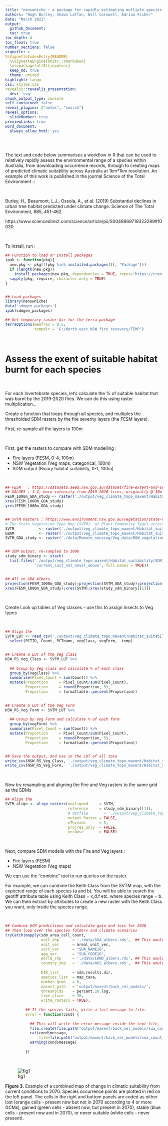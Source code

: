 ```yaml
---
title: "nenswniche : a package for rapidly estimating multiple species ranges and habitat suitability"
authors: "Hugh Burley, Shawn Laffan, Will Cornwell, Adrian Fisher"
date: "March 2021"
output:
  github_document:
  toc: true   
toc_depth: 4            
toc_float: true
number_sections: false  
vignette: >
%\VignetteIndexEntry{README}
  %\VignetteEngine{knitr::rmarkdown}
  \usepackage[utf8]{inputenc}
  keep_md: true
  theme: united     
highlight: tango        
css: styles.css
revealjs::revealjs_presentation:
  dev: 'svg'
chunk_output_type: console
self_contained: false
reveal_plugins: ["notes", "search"]
reveal_options:
  slideNumber: true
previewLinks: true
word_document:
  always_allow_html: yes
---
```


\

The text and code below summarises a workflow in R that can be used to relatively rapidly assess the 
environmental range of a species within Australia, from downloading occurrence records, through to 
creating maps of predicted climatic suitability across Australia at 1km*1km resolution. An example 
of this work is published in the journal Science of the Total Environment ::

\

Burley, H., Beaumont, L.J., Ossola, A., et al. (2019) Substantial declines in urban tree habitat predicted 
under climate change. Science of The Total Environment, 685, 451-462.

https://www.sciencedirect.com/science/article/pii/S0048969719323289#f0030 

\

To install, run :

```r

## Function to load or install packages
ipak <- function(pkg){
  new.pkg <- pkg[!(pkg %in% installed.packages()[, "Package"])]
  if (length(new.pkg))
    install.packages(new.pkg, dependencies = TRUE, repos="https://cran.csiro.au/")
  sapply(pkg, require, character.only = TRUE)
}


## Load packages 
library(nenswniche)
data('sdmgen_packages')
ipak(sdmgen_packages)

## Set temporary raster dir for the terra package
terraOptions(memfrac = 0.5, 
             tempdir = 'G:/North_east_NSW_fire_recovery/TEMP')

```


\


# Assess the exent of suitable habitat burnt for each species

\

For each Invertebrate species, let's calculate the % of suitable habitat that was burnt by the
2019-2020 fires. We can do this using raster multiplication...


Create a function that loops through all species, and multiples the thresholded SDM rasters by
the fire severity layers (the FESM layers). 


First, re-sample all the layers to 100m


\

First, get the rasters to compare with SDM modelling :

- Fire layers    (FESM, 0-4, 100m)
- NSW Vegetation (Veg maps, categorical, 100m) 
- SDM output     (Binary habitat suitability, 0-1, 100m)

\


```r

## FESM   : https://datasets.seed.nsw.gov.au/dataset/fire-extent-and-severity-mapping-fesm
## VALUES : 1-4, burn intensity from 2019-2020 fires, originally @ 10m resolution, re-sampled to 100m
FESM_1000m_GDA_study <- raster('./output/veg_climate_topo_maxent/Habitat_suitability/aligned_rasters/FESM_500m_meanx_100m.tif', RAT = TRUE)
xres(FESM_1000m_GDA_study)
yres(FESM_1000m_GDA_study)


## SVTM Rasters : https://www.environment.nsw.gov.au/vegetation/state-vegetation-type-map.htm
# The State Vegetation Type Map (SVTM)  of Plant Community Types across NSW, originally @ 5m resolution, re-sampled to 100m
SVTM           <- raster('./output/veg_climate_topo_maxent/Habitat_suitability/aligned_rasters/SVTM_100m.tif', RAT = TRUE)
GBAM           <- raster('./output/veg_climate_topo_maxent/Habitat_suitability/aligned_rasters/GBAM_100m.tif', RAT = TRUE)
SVTM_GDA_study <- raster('./data/Remote_sensing/Veg_data/NSW_vegetation_types/SVTM_PCTID_study.tif')


## SDM output, re-sampled to 100m
study_sdm_binary <- stack(
  list.files('./output/veg_climate_topo_maxent/Habitat_suitability/SDM_thresholds',
             'current_suit_not_novel_above', full.names = TRUE))


## All in GDA Albers
projection(FESM_1000m_GDA_study);projection(SVTM_GDA_study);projection(study_sdm_binary[[1]])
xres(FESM_1000m_GDA_study);xres(SVTM);xres(study_sdm_binary[[1]])


``` 


\

Create Look up tables of Veg classes - use this to assign Insects to Veg types

\


```r


## Align the
SVTM_LUT <- read_csv('./output/veg_climate_topo_maxent/Habitat_suitability/SVTM_attribute_table.csv') %>% 
  select(PCTID, Count, PCTname, vegClass, vegForm,  temp)


## Create a LUT of the Veg class
NSW_RS_Veg_Class <- SVTM_LUT %>%
  
  ## Group by Veg class and calculate % of each class
  group_by(vegClass) %>% 
  summarise(Pixel_Count = sum(Count)) %>%
  mutate(Proportion     = Pixel_Count/sum(Pixel_Count),
         Proportion     = round(Proportion, 5),
         Proportion     = formattable::percent(Proportion))
  

## Create a LUT of the Veg Form
NSW_RS_Veg_Form <- SVTM_LUT %>%
  
  ## Group by Veg Form and calculate % of each form
  group_by(vegForm) %>% 
  summarise(Pixel_Count = sum(Count)) %>%
  mutate(Proportion     = Pixel_Count/sum(Pixel_Count),
         Proportion     = round(Proportion, 5),
         Proportion     = formattable::percent(Proportion))


## Save the output, and use in the LUT of all taxa
write_csv(NSW_RS_Veg_Class, './output/veg_climate_topo_maxent/Habitat_suitability/NSW_RS_Veg_Class_LUT.csv')
write_csv(NSW_RS_Veg_Form,  './output/veg_climate_topo_maxent/Habitat_suitability/NSW_RS_Veg_Form_LUT.csv')


``` 

\

Now try resampling and aligning the Fire and Veg rasters to the same grid as the SDMs


```r


## Align the
SVTM_align <- align_rasters(unaligned     = SVTM,
                            reference     = study_sdm_binary[[1]],
                            # dstfile       = './output/veg_climate_topo_maxent/Habitat_suitability/aligned_rasters/SVTM_NENSW.tif',
                            output_Raster = FALSE,
                            nThreads      = 5,
                            projres_only  = FALSE,
                            verbose       = FALSE)


``` 

\

Next, compare SDM modells with the Fire and Veg layers :

- Fire layers    (FESM)
- NSW Vegetation (Veg maps)



We cqn use the “combine” tool to run queries on the raster.



For example, we can combine the Keith Class from the SVTM map, with the expected range of each species (a and b). 
You will be able to search the geotiff attribute table using Keith Class = x,d,f etc. where species range = b. 
We can then extract by attributes to create a new raster with the Keith Class you want, only inside the species range.


\

```r

## Combine GCM predictions and calculate gain and loss for 2030 
## Then loop over the species folders and climate scenarios
tryCatch(mapply(sdm_area_cell_count,                      
                unit_shp      = './data/SUA_albers.rds',  ## This would have to change
                unit_vec      = areal_unit_vec, 
                sort_var      = "SUA_NAME16",
                agg_var       = "SUA_CODE16",
                world_shp     = './data/LAND_albers.rds', ## This would have to change
                country_shp   = './data/AUS_albers.rds',  ## This would have to change
                
                DIR_list      = sdm.results.dir,  
                species_list  = map_taxa,
                number_gcms   = 6,
                maxent_path   = 'output/maxent/back_sel_models/', 
                thresholds    = percent.10.log,
                time_slice    = 30,                     
                write_rasters = TRUE),
         
         ## If the species fails, write a fail message to file.
         error = function(cond) {
           
           ## This will write the error message inside the text file,
           file.create(file.path("output/maxent/back_sel_models/sua_count_failed_2030.txt"))
           cat(cond$message, 
               file=file.path("output/maxent/back_sel_models/sua_count_failed_2030.txt"))
           warning(cond$message)
           
         })

``` 


\

![fig1](https://github.com/HMB3/sdmgen/blob/master/output/Acacia_dealbata_gain_loss_0.3799_2030.png?raw=true)

**Figure 3.** Example of a combined map of change in climatic suitability from current conditions to 2070. 
Species occurrence points are plotted in red on the left panel. The cells in the right and bottom panels 
are coded as either lost (orange cells - present now but not in 2070 according to 4 or more GCMs), 
gained (green cells - absent now, but present in 2070), stable (blue cells - present now and in 2070), 
or never suitable (white cells - never present).

\

